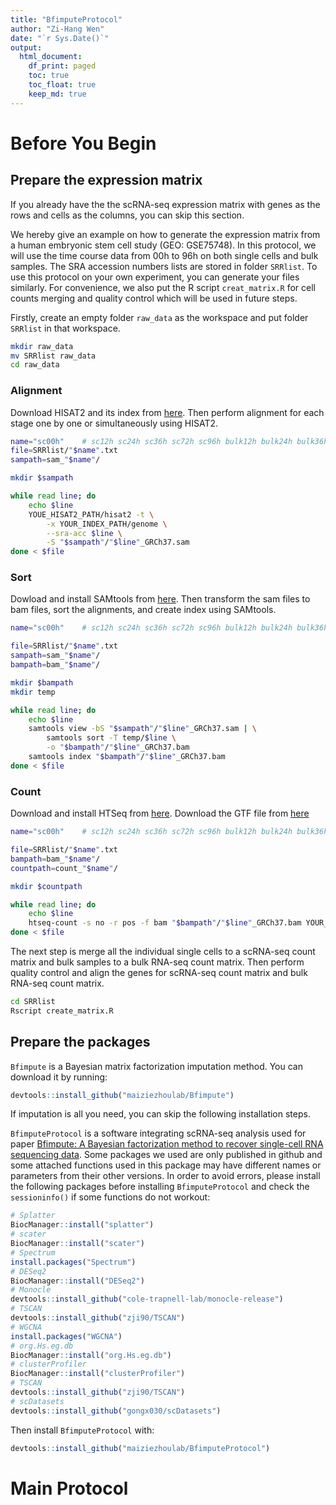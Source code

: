 ```yaml
---
title: "BfimputeProtocol"
author: "Zi-Hang Wen"
date: "`r Sys.Date()`"
output:
  html_document:
    df_print: paged
    toc: true
    toc_float: true
    keep_md: true
---
```


# Before You Begin
## Prepare the expression matrix
If you already have the the scRNA-seq expression matrix with genes as the rows
and cells as the columns, you can skip this section.

We hereby give an example on how to generate the expression matrix from a human
embryonic stem cell study (GEO: GSE75748). In this protocol, we will use the
time course data from 00h to 96h on both single cells and bulk samples. The
SRA accession numbers lists are stored in folder `SRRlist`. To use this protocol on your
own experiment, you can generate your files similarly. For convenience, we also
put the R script `creat_matrix.R` for cell counts merging and quality control
which will be used in future steps.

Firstly, create an empty folder `raw_data` as the workspace and put folder
`SRRlist` in that workspace.
```bash
mkdir raw_data
mv SRRlist raw_data
cd raw_data
```

### Alignment
Download HISAT2 and its index from [here](http://daehwankimlab.github.io/hisat2/download/).
Then perform alignment for each stage one by one or simultaneously using HISAT2.
```bash
name="sc00h"    # sc12h sc24h sc36h sc72h sc96h bulk12h bulk24h bulk36h bulk72h bulk96h
file=SRRlist/"$name".txt
sampath=sam_"$name"/

mkdir $sampath

while read line; do
    echo $line
    YOUE_HISAT2_PATH/hisat2 -t \
        -x YOUR_INDEX_PATH/genome \
        --sra-acc $line \
        -S "$sampath"/"$line"_GRCh37.sam
done < $file
```

### Sort
Dowload and install SAMtools from [here](http://www.htslib.org/download/). Then
transform the sam files to bam files, sort the alignments, and create index
using SAMtools.
```bash
name="sc00h"    # sc12h sc24h sc36h sc72h sc96h bulk12h bulk24h bulk36h bulk72h bulk96h

file=SRRlist/"$name".txt
sampath=sam_"$name"/
bampath=bam_"$name"/

mkdir $bampath
mkdir temp

while read line; do
    echo $line
    samtools view -bS "$sampath"/"$line"_GRCh37.sam | \
        samtools sort -T temp/$line \
        -o "$bampath"/"$line"_GRCh37.bam
    samtools index "$bampath"/"$line"_GRCh37.bam
done < $file
```

### Count
Download and install HTSeq from [here](https://htseq.readthedocs.io/en/master/install.html).
Download the GTF file from [here](http://ftp.ensembl.org/pub/release-104/gtf/homo_sapiens/Homo_sapiens.GRCh37.75.gtf.gz)
```bash
name="sc00h"    # sc12h sc24h sc36h sc72h sc96h bulk12h bulk24h bulk36h bulk72h bulk96h

file=SRRlist/"$name".txt
bampath=bam_"$name"/
countpath=count_"$name"/

mkdir $countpath

while read line; do
    echo $line
    htseq-count -s no -r pos -f bam "$bampath"/"$line"_GRCh37.bam YOUR_GTF_PATH/Homo_sapiens.GRCh37.75.gtf > "$countpath"/"$line"_GRCh37.count
done < $file
```

The next step is merge all the individual single cells to a scRNA-seq count
matrix and bulk samples to a bulk RNA-seq count matrix. Then perform quality
control and align the genes for scRNA-seq count matrix and bulk RNA-seq count
matrix.
```bash
cd SRRlist
Rscript create_matrix.R
```

## Prepare the packages
`Bfimpute` is a Bayesian matrix factorization imputation method. You can
download it by running:
```r
devtools::install_github("maiziezhoulab/Bfimpute")
```
If imputation is all you need, you can skip the following installation steps.

`BfimputeProtocol` is a software integrating scRNA-seq analysis used for paper
[Bfimpute: A Bayesian factorization method to recover single-cell RNA sequencing data](https://doi.org/10.1101/2021.02.10.430649). Some packages we used are only
published in github and some attached functions used in this package may have
different names or parameters from their other versions. In order to
avoid errors, please install the following packages before installing
`BfimputeProtocol` and check the `sessioninfo()` if some functions do not workout:

```r
# Splatter
BiocManager::install("splatter")
# scater
BiocManager::install("scater")
# Spectrum
install.packages("Spectrum")
# DESeq2
BiocManager::install("DESeq2")
# Monocle
devtools::install_github("cole-trapnell-lab/monocle-release")
# TSCAN
devtools::install_github("zji90/TSCAN")
# WGCNA
install.packages("WGCNA")
# org.Hs.eg.db
BiocManager::install("org.Hs.eg.db")
# clusterProfiler
BiocManager::install("clusterProfiler")
# TSCAN
devtools::install_github("zji90/TSCAN")
# scDatasets
devtools::install_github("gongx030/scDatasets")
```

Then install `BfimputeProtocol` with:
```r
devtools::install_github("maiziezhoulab/BfimputeProtocol")
```

# Main Protocol
